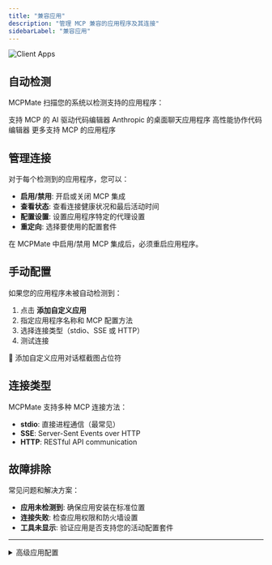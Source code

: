 ```yaml
---
title: "兼容应用"
description: "管理 MCP 兼容的应用程序及其连接"
sidebarLabel: "兼容应用"
---
```



<img
  className="block dark:hidden"
  src="/i18n/zh/images/client-apps.jpg"
  alt="Client Apps"
  title={true}
/>

## 自动检测

MCPMate 扫描您的系统以检测支持的应用程序：

<CardGroup cols={2}>
  <Card title="Cursor" icon="code">
    支持 MCP 的 AI 驱动代码编辑器
  </Card>
  <Card title="Claude Desktop" icon="message-circle">
    Anthropic 的桌面聊天应用程序
  </Card>
  <Card title="Zed" icon="zap">
    高性能协作代码编辑器
  </Card>
  <Card title="..." icon="cherry">
    更多支持 MCP 的应用程序
  </Card>
</CardGroup>

## 管理连接

对于每个检测到的应用程序，您可以：

- **启用/禁用**: 开启或关闭 MCP 集成
- **查看状态**: 查看连接健康状况和最后活动时间
- **配置设置**: 设置应用程序特定的代理设置
- **重定向**: 选择要使用的配置套件

<Callout type="info">
  在 MCPMate 中启用/禁用 MCP 集成后，必须重启应用程序。
</Callout>

## 手动配置

如果您的应用程序未被自动检测到：

1. 点击 **添加自定义应用**
2. 指定应用程序名称和 MCP 配置方法
3. 选择连接类型（stdio、SSE 或 HTTP）
4. 测试连接

<div className="placeholder-screenshot">
  📸 添加自定义应用对话框截图占位符
</div>

## 连接类型

MCPMate 支持多种 MCP 连接方法：

- **stdio**: 直接进程通信（最常见）
- **SSE**: Server-Sent Events over HTTP
- **HTTP**: RESTful API communication

## 故障排除

常见问题和解决方案：

- **应用未检测到**: 确保应用安装在标准位置
- **连接失败**: 检查应用权限和防火墙设置
- **工具未显示**: 验证应用是否支持您的活动配置套件

---

<details>
<summary>高级应用配置</summary>

对于自定义设置，您可以手动编辑应用配置并指定自定义代理端点或身份验证方法。

</details>
